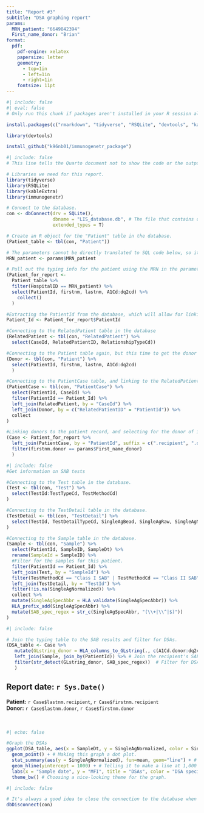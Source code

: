 ```yaml
---
title: "Report #3"
subtitle: "DSA graphing report"
params:
  MRN_patient: "6649842394"
  First_name_donor: "Brian"
format:
  pdf:
    pdf-engine: xelatex
    papersize: letter
    geometry:
      - top=1in
      - left=1in
      - right=1in
    fontsize: 11pt
---
```

```r
#| include: false 
#| eval: false
# Only run this chunk if packages aren't installed in your R session already.

install.packages(c("rmarkdown", "tidyverse", "RSQLite", "devtools", "kableExtra"))

library(devtools)

install_github("k96nb01/immunogenetr_package")
```


```r
#| include: false 
# This line tells the Quarto document not to show the code or the output of this chunk in the final report.

# Libraries we need for this report.
library(tidyverse)
library(RSQLite)
library(kableExtra)
library(immunogenetr)

# Connect to the database.
con <- dbConnect(drv = SQLite(), 
                 dbname = "LIS_database.db", # The file that contains our database
                 extended_types = T) 

# Create an R object for the "Patient" table in the database.
(Patient_table <- tbl(con, "Patient")) 

# The parameters cannot be directly translated to SQL code below, so it is first put into an R element here, and that element is called in the code below.
MRN_patient <- params$MRN_patient

# Pull out the typing info for the patient using the MRN in the parameters.
(Patient_for_report <- 
  Patient_table %>% 
  filter(HospitalID == MRN_patient) %>% 
  select(PatientId, firstnm, lastnm, A1Cd:dq2cd) %>% 
    collect()
  )

#Extracting the PatientId from the database, which will allow for linking to the donor
Patient_Id <- Patient_for_report$PatientId

#Connecting to the RelatedPatient table in the database
(RelatedPatient <- tbl(con, "RelatedPatient") %>% 
  select(CaseId, RelatedPatientID, RelationshipTypeCd))

#Connecting to the Patient table again, but this time to get the donor info out (donors are also stored in the Patient table in the database)
(Donor <- tbl(con, "Patient") %>% 
  select(PatientId, firstnm, lastnm, A1Cd:dq2cd)
  )

#Connecting to the PatientCase table, and linking to the RelatedPatient and Donor tables to get donors
(PatientCase <- tbl(con, "PatientCase") %>% 
  select(PatientId, CaseId) %>% 
  filter(PatientId == Patient_Id) %>% 
  left_join(RelatedPatient, by = "CaseId") %>% 
  left_join(Donor, by = c("RelatedPatientID" = "PatientId")) %>% 
  collect
)

#Linking donors to the patient record, and selecting for the donor of interest
(Case <- Patient_for_report %>% 
  left_join(PatientCase, by = "PatientId", suffix = c(".recipient", ".donor")) %>% 
  filter(firstnm.donor == params$First_name_donor)
  )
```

```r
#| include: false
#Get information on SAB tests

#Connecting to the Test table in the database.
(Test <- tbl(con, "Test") %>% 
  select(TestId:TestTypeCd, TestMethodCd)
)

#Connecting to the TestDetail table in the database.
(TestDetail <- tbl(con, "TestDetail") %>% 
  select(TestId, TestDetailTypeCd, SingleAgBead, SingleAgRaw, SingleAgNormalized, SingleAgSpecAbbr, SingleAgSpecificity)
)

#Connecting to the Sample table in the database.
(Sample <- tbl(con, "Sample") %>% 
  select(PatientId, SampleID, SampleDt) %>% 
  rename(SampleId = SampleID) %>% 
  #Filter for the samples for this patient.
  filter(PatientId == Patient_Id) %>% 
  left_join(Test, by = "SampleId") %>% 
  filter(TestMethodCd == "Class I SAB" | TestMethodCd == "Class II SAB") %>% 
  left_join(TestDetail, by = "TestId") %>% 
  filter(!is.na(SingleAgNormalized)) %>% 
  collect %>% 
  mutate(SingleAgSpecAbbr = HLA_validate(SingleAgSpecAbbr)) %>% 
  HLA_prefix_add(SingleAgSpecAbbr) %>% 
  mutate(SAB_spec_regex = str_c(SingleAgSpecAbbr, "(\\+|\\^|$)"))
)
```

```r
#| include: false

# Join the typing table to the SAB results and filter for DSAs.
(DSA_table <- Case %>% 
   mutate(GLstring_donor = HLA_columns_to_GLstring(., c(A1Cd.donor:dq2cd.donor), suffix_to_remove = "cd.donor")) %>% # Make a GL string for the donor typing.
   left_join(Sample, join_by(PatientId)) %>% # Join the recipient's SAB samples to the table.
   filter(str_detect(GLstring_donor, SAB_spec_regex))  # Filter for DSAs by keeping only the beads that match the donor's typing.
   )
```

<!--
Below is text that will go towards the top of the report. Note that code snippets (e.g. `r Sys.Date()`) can be used here, outside of a formal code chunk. This is useful for pulling in elements from your computed data, like recipient and donor names.

Those of you familiar with HTML may notice that this green text here is inside of comment notation. I'm using it here because Quarto will interpret this HTML code as a comment, and will not print it on the final report (even though the final report is a PDF, not HTML!).
-->

## Report date: `r Sys.Date()` &nbsp;&nbsp;&nbsp;&nbsp;&nbsp;  
**Patient:** `r Case$lastnm.recipient`, `r Case$firstnm.recipient`  &nbsp;&nbsp;&nbsp;&nbsp;&nbsp;    
**Donor:** `r Case$lastnm.donor`, `r Case$firstnm.donor` &nbsp;&nbsp;&nbsp;&nbsp;&nbsp;  
&nbsp;&nbsp;&nbsp;&nbsp;&nbsp;  
&nbsp;&nbsp;&nbsp;&nbsp;&nbsp; 
&nbsp;&nbsp;&nbsp;&nbsp;&nbsp; 
&nbsp;&nbsp;&nbsp;&nbsp;&nbsp; 

```r
#| echo: false

#Graph the DSAs
ggplot(DSA_table, aes(x = SampleDt, y = SingleAgNormalized, color = SingleAgSpecAbbr)) + # Setting up a graph, and telling ggplot which columns from the table go on the X and y axes, and which column contains data we'd like to be grouped and shown in different colors.
  geom_point() + # Making this graph a dot plot.
  stat_summary(aes(y = SingleAgNormalized), fun=mean, geom="line") + # Making lines that connect the dots, and making that line the mean of any DSA that is represented by more than one bead.
  geom_hline(yintercept = 1000) + # Telling it to make a line at 1,000 MFI, to indicate the cutoff for our assay.
  labs(x = "Sample date", y = "MFI", title = "DSAs", color = "DSA specificities") + # Making the labels for our graph.
  theme_bw() # Choosing a nice-looking theme for the graph.
```

```r
#| include: false

# It's always a good idea to close the connection to the database when you're done.
dbDisconnect(con)
```
